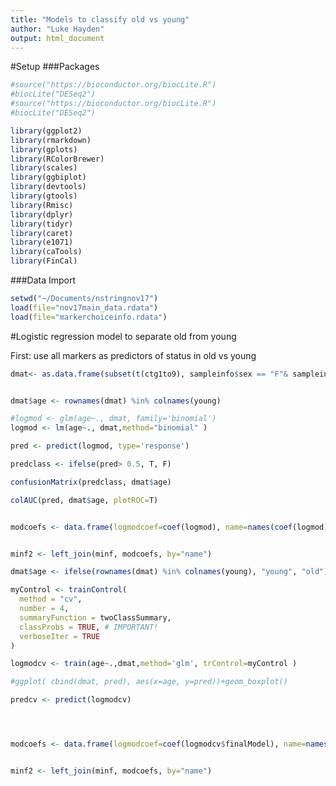 ```yaml
---
title: "Models to classify old vs young"
author: "Luke Hayden"
output: html_document
---
```


#Setup
###Packages
```r
#source("https://bioconductor.org/biocLite.R")
#biocLite("DESeq2")
#source("https://bioconductor.org/biocLite.R")
#biocLite("DESeq2")

library(ggplot2)
library(rmarkdown)
library(gplots)
library(RColorBrewer)
library(scales)
library(ggbiplot)
library(devtools)
library(gtools)
library(Rmisc)
library(dplyr)
library(tidyr)
library(caret)
library(e1071)
library(caTools)
library(FinCal)

```

###Data Import

```r
setwd("~/Documents/nstringnov17")
load(file="nov17main_data.rdata")
load(file="markerchoiceinfo.rdata")
```



#Logistic regression model to separate old from young

First: use all markers as predictors of status in old vs young

```r

dmat<- as.data.frame(subset(t(ctg1to9), sampleinfo$sex == "F"& sampleinfo$qual == "ok"& sampleinfo$exp == "OvY" & sampleinfo$ctg>2& sampleinfo$type %in% c("O", "Y")& sampleinfo$size== "P" ))


dmat$age <- rownames(dmat) %in% colnames(young)

#logmod <- glm(age~., dmat, family='binomial')
logmod <- lm(age~., dmat,method="binomial" )

pred <- predict(logmod, type='response')

predclass <- ifelse(pred> 0.5, T, F)

confusionMatrix(predclass, dmat$age)

colAUC(pred, dmat$age, plotROC=T)


modcoefs <- data.frame(logmodcoef=coef(logmod), name=names(coef(logmod)))


minf2 <- left_join(minf, modcoefs, by="name")

```


```r

dmat$age <- ifelse(rownames(dmat) %in% colnames(young), "young", "old")

myControl <- trainControl(
  method = "cv",
  number = 4,
  summaryFunction = twoClassSummary,
  classProbs = TRUE, # IMPORTANT!
  verboseIter = TRUE
)

logmodcv <- train(age~.,dmat,method='glm', trControl=myControl )

#ggplot( cbind(dmat, pred), aes(x=age, y=pred))+geom_boxplot()

predcv <- predict(logmodcv)




modcoefs <- data.frame(logmodcoef=coef(logmodcv$finalModel), name=names(coef(logmodcv$finalModel)))


minf2 <- left_join(minf, modcoefs, by="name")

```

